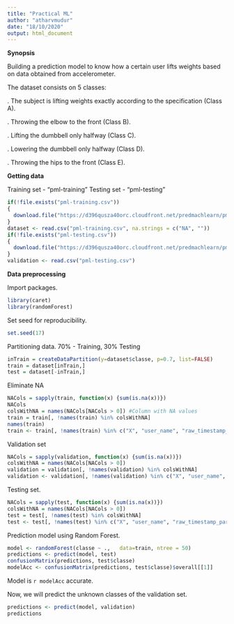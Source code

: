 ---
title: "Practical ML"
author: "atharvmudur"
date: "18/10/2020"
output: html_document
---

**Synopsis**

Building a prediction model to know how a certain user lifts weights based on data obtained from accelerometer.

The dataset consists on 5 classes:

. The subject is lifting weights exactly according to the specification (Class A).

. Throwing the elbow to the front (Class B).

. Lifting the dumbbell only halfway (Class C).

. Lowering the dumbbell only halfway (Class D).

. Throwing the hips to the front (Class E).


**Getting data**

Training set - "pml-training"
Testing set - "pml-testing"

```{r}
if(!file.exists("pml-training.csv"))
{
  download.file("https://d396qusza40orc.cloudfront.net/predmachlearn/pml-training.csv", "pml-training.csv", method = 'curl')
}
dataset <- read.csv("pml-training.csv", na.strings = c("NA", ""))
if(!file.exists("pml-testing.csv"))
{
  download.file("https://d396qusza40orc.cloudfront.net/predmachlearn/pml-testing.csv", "pml-testing.csv", method = 'curl')
}
validation <- read.csv("pml-testing.csv")
```

**Data preprocessing**

Import packages.
```{r}
library(caret)
library(randomForest)
```

Set seed for reproducibility.
```{r}
set.seed(17)
```

Partitioning data. 70% - Training, 30% Testing
```{r}
inTrain = createDataPartition(y=dataset$classe, p=0.7, list=FALSE)
train = dataset[inTrain,]
test = dataset[-inTrain,]
```

Eliminate NA
```{r}
NACols = sapply(train, function(x) {sum(is.na(x))}) 
NACols
colsWithNA = names(NACols[NACols > 0]) #Column with NA values
train = train[, !names(train) %in% colsWithNA] 
names(train)
train <- train[, !names(train) %in% c("X", "user_name", "raw_timestamp_part_1", "raw_timestamp_part_2", "cvtd_timestamp", "new_window", "num_window")]
```

Validation set
```{r}
NACols = sapply(validation, function(x) {sum(is.na(x))})
colsWithNA = names(NACols[NACols > 0])
validation = validation[, !names(validation) %in% colsWithNA]
validation <- validation[, !names(validation) %in% c("X", "user_name", "raw_timestamp_part_1", "raw_timestamp_part_2", "cvtd_timestamp", "new_window", "num_window")]
```

Testing set.
```{r}
NACols = sapply(test, function(x) {sum(is.na(x))})
colsWithNA = names(NACols[NACols > 0])
test = test[, !names(test) %in% colsWithNA]
test <- test[, !names(test) %in% c("X", "user_name", "raw_timestamp_part_1", "raw_timestamp_part_2", "cvtd_timestamp", "new_window", "num_window")]
```

Prediction model using Random Forest.

```{r acc}
model <- randomForest(classe ~ .,   data=train, ntree = 50)
predictions <- predict(model, test)
confusionMatrix(predictions, test$classe)
modelAcc <- confusionMatrix(predictions, test$classe)$overall[[1]]
```

Model is `r modelAcc` accurate.

Now, we will predict the unknown classes of the validation set.

```{r}
predictions <- predict(model, validation)
predictions
```